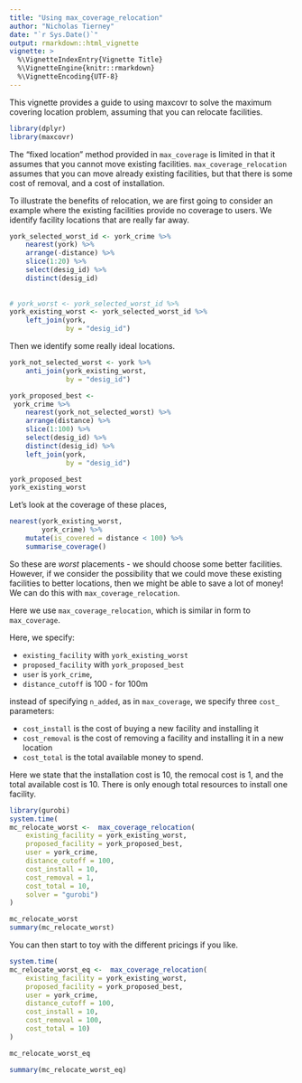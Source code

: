 ```yaml
---
title: "Using max_coverage_relocation"
author: "Nicholas Tierney"
date: "`r Sys.Date()`"
output: rmarkdown::html_vignette
vignette: >
  %\VignetteIndexEntry{Vignette Title}
  %\VignetteEngine{knitr::rmarkdown}
  %\VignetteEncoding{UTF-8}
---
```


This vignette provides a guide to using maxcovr to solve the maximum covering location problem, assuming that you can relocate facilities. 


```r
library(dplyr)
library(maxcovr)
```

The "fixed location" method provided in `max_coverage` is limited in that it assumes that you cannot move existing facilities. `max_coverage_relocation` assumes that you can move already existing facilities, but that there is some cost of removal, and a cost of installation.

To illustrate the benefits of relocation, we are first going to consider an example where the existing facilities provide no coverage to users. We identify facility locations that are really far away.

```r

york_selected_worst_id <- york_crime %>% 
    nearest(york) %>%
    arrange(-distance) %>%
    slice(1:20) %>%
    select(desig_id) %>%
    distinct(desig_id)
    
    
# york_worst <- york_selected_worst_id %>% 
york_existing_worst <- york_selected_worst_id %>% 
    left_join(york,
              by = "desig_id")

```

Then we identify some really ideal locations.

```r

york_not_selected_worst <- york %>%
    anti_join(york_existing_worst,
              by = "desig_id")

york_proposed_best <- 
 york_crime %>%
    nearest(york_not_selected_worst) %>%
    arrange(distance) %>%
    slice(1:100) %>%
    select(desig_id) %>%
    distinct(desig_id) %>%
    left_join(york,
              by = "desig_id")


```

```r

york_proposed_best
york_existing_worst

```

Let's look at the coverage of these places, 

```r
nearest(york_existing_worst,
        york_crime) %>%
    mutate(is_covered = distance < 100) %>%
    summarise_coverage()
```

So these are *worst* placements - we should choose some better facilities. However, if we consider the possibility that we could move these existing facilities to better locations, then we might be able to save a lot of money! We can do this with `max_coverage_relocation`.

Here we use `max_coverage_relocation`, which is similar in form to `max_coverage`.

Here, we specify:

- `existing_facility` with `york_existing_worst`
- `proposed_facility` with `york_proposed_best`
- `user` is `york_crime`,
- `distance_cutoff` is 100 - for 100m

instead of specifying `n_added`, as in `max_coverage`, we specify three `cost_` parameters:

- `cost_install` is the cost of buying a new facility and installing it
- `cost_removal` is the cost of removing a facility and installing it in a new location
- `cost_total` is the total available money to spend.

Here we state that the installation cost is 10, the remocal cost is 1, and the total available cost is 10. There is only enough total resources to install one facility.

```r
library(gurobi)
system.time(
mc_relocate_worst <-  max_coverage_relocation(
    existing_facility = york_existing_worst,
    proposed_facility = york_proposed_best,
    user = york_crime,
    distance_cutoff = 100,
    cost_install = 10,
    cost_removal = 1,
    cost_total = 10,
    solver = "gurobi")
)

mc_relocate_worst
summary(mc_relocate_worst)


```


You can then start to toy with the different pricings if you like.


```r

system.time(
mc_relocate_worst_eq <-  max_coverage_relocation(
    existing_facility = york_existing_worst,
    proposed_facility = york_proposed_best,
    user = york_crime,
    distance_cutoff = 100,
    cost_install = 10,
    cost_removal = 100,
    cost_total = 10)
)

mc_relocate_worst_eq

summary(mc_relocate_worst_eq)

```


